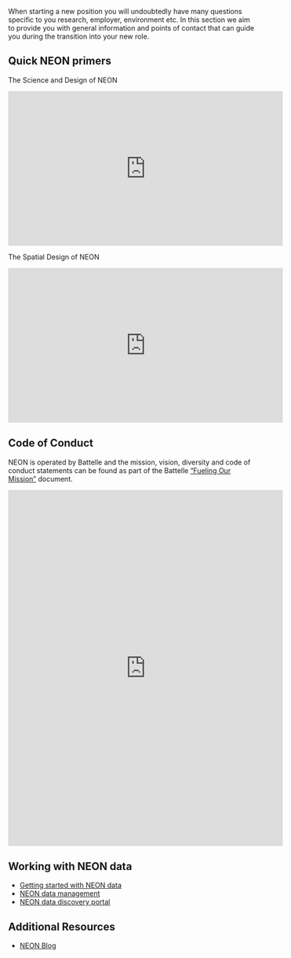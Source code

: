 When starting a new position you will undoubtedly have many questions specific to you research, employer, environment etc. In this section we aim to provide you with general information and points of contact that can guide you during the transition into your new role. 

## Quick NEON primers

The Science and Design of NEON

<iframe width="560" height="315" src="https://www.youtube.com/embed/zYr9vII-iu4" frameborder="0" allow="accelerometer; autoplay; clipboard-write; encrypted-media; gyroscope; picture-in-picture" allowfullscreen></iframe>


The Spatial Design of NEON

<iframe width="560" height="315" src="https://www.youtube.com/embed/zYr9vII-iu4" frameborder="0" allow="accelerometer; autoplay; clipboard-write; encrypted-media; gyroscope; picture-in-picture" allowfullscreen></iframe>

## Code of Conduct

NEON is operated by Battelle and the mission, vision, diversity and code of conduct statements can be found as part of the Battelle ["Fueling Our Mission"](https://www.battelle.org/docs/default-source/about-battelle/mission-vision-values/698_fueling-our-mission---web.pdf?sfvrsn=742b2924_2) document.

<iframe width="560" height="725" src="https://www.battelle.org/docs/default-source/about-battelle/mission-vision-values/698_fueling-our-mission---web.pdf?sfvrsn=742b2924_2" frameborder="0" allowfullscreen></iframe>

## Working with NEON data

- [Getting started with NEON data](https://www.neonscience.org/resources/learning-hub/tutorials/get-started-neon-data-series-data-tutorials#toggle-0)
- [NEON data management](https://www.neonscience.org/data-samples/data-management)
- [NEON data discovery portal](https://data.neonscience.org/data-products/explore)

## Additional Resources

- [NEON Blog](https://www.neonscience.org/impact/observatory-blog)
